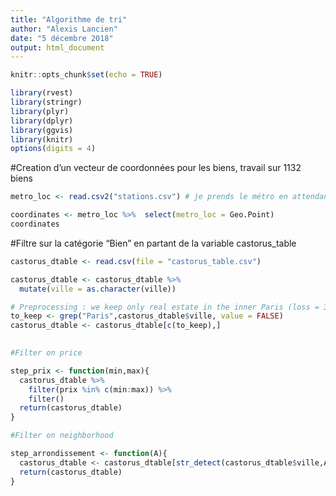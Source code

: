 ---
title: "Algorithme de tri"
author: "Alexis Lancien"
date: "5 décembre 2018"
output: html_document
---

```{r setup, include=FALSE}
knitr::opts_chunk$set(echo = TRUE)
```

```{r}
library(rvest)
library(stringr)
library(plyr)
library(dplyr)
library(ggvis)
library(knitr)
options(digits = 4)
```

#Creation d'un vecteur de coordonnées pour les biens, travail sur 1132 biens 
```{r}
metro_loc <- read.csv2("stations.csv") # je prends le métro en attendant la géoloc des biens

coordinates <- metro_loc %>%  select(metro_loc = Geo.Point)
coordinates
```

#Filtre sur la catégorie "Bien" en partant de la variable castorus_table
```{r}
castorus_dtable <- read.csv(file = "castorus_table.csv")

castorus_dtable <- castorus_dtable %>% 
  mutate(ville = as.character(ville))

# Preprocessing : we keep only real estate in the inner Paris (loss = 31344 - 17189 = 14155 flats)
to_keep <- grep("Paris",castorus_dtable$ville, value = FALSE)
castorus_dtable <- castorus_dtable[c(to_keep),]
  

#Filter on price

step_prix <- function(min,max){
  castorus_dtable %>% 
    filter(prix %in% c(min:max)) %>% 
    filter()
  return(castorus_dtable)
}

#Filter on neighborhood

step_arrondissement <- function(A){
  castorus_dtable <- castorus_dtable[str_detect(castorus_dtable$ville,A),]
  return(castorus_dtable)
}


```

